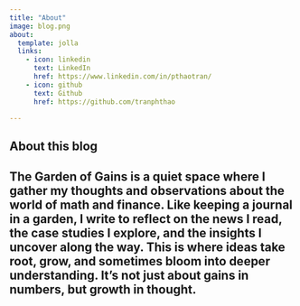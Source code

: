 ```yaml
---
title: "About"
image: blog.png
about:
  template: jolla
  links:
    - icon: linkedin
      text: LinkedIn
      href: https://www.linkedin.com/in/pthaotran/
    - icon: github
      text: Github
      href: https://github.com/tranphthao

---
```


## About this blog

The Garden of Gains is a quiet space where I gather my thoughts and observations about the world of math and finance. Like keeping a journal in a garden, I write to reflect on the news I read, the case studies I explore, and the insights I uncover along the way. This is where ideas take root, grow, and sometimes bloom into deeper understanding. It’s not just about gains in numbers, but growth in thought.
---

